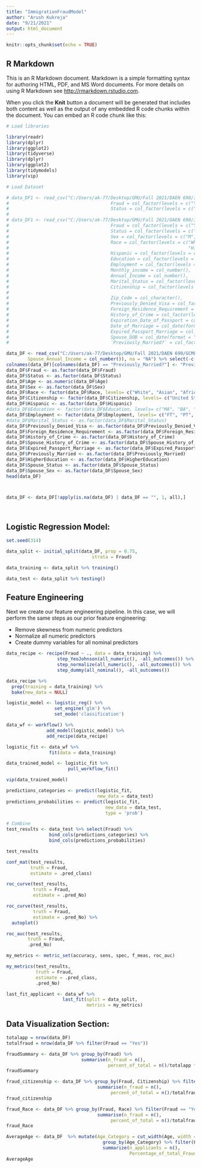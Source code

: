 ---
title: "ImmigrationFraudModel"
author: "Arush Kukreja"
date: "9/21/2021"
output: html_document
---

```{r setup, include=FALSE}
knitr::opts_chunk$set(echo = TRUE)
```

## R Markdown

This is an R Markdown document. Markdown is a simple formatting syntax for authoring HTML, PDF, and MS Word documents. For more details on using R Markdown see <http://rmarkdown.rstudio.com>.

When you click the **Knit** button a document will be generated that includes both content as well as the output of any embedded R code chunks within the document. You can embed an R code chunk like this:

```{r}

# Load libraries

library(readr)
library(dplyr)
library(ggplot2)
library(tidyverse)
library(dplyr)
library(ggplot2)
library(tidymodels)
library(vip)

# Load Dataset

# data_DF1 <- read_csv("C:/Users/ak-77/Desktop/GMU/Fall 2021/DAEN 690/ImmigrationFraudData1.csv", col_types = cols(
#                                      Fraud = col_factor(levels = c("Yes", "No")), 
#                                      Status = col_factor(levels = c("US Citizen", "Immigrant"))))
# 
# data_DF1 <- read_csv("C:/Users/ak-77/Desktop/GMU/Fall 2021/DAEN 690/ImmigrationFraudData1.csv", col_types = cols(
#                                      Fraud = col_factor(levels = c("Yes", "No")), 
#                                      Status = col_factor(levels = c("US Citizen", "Immigrant")),
#                                      Sex = col_factor(levels = c("M", "F")),
#                                      Race = col_factor(levels = c("White", "Asian", "African American", "American Indian", "Other Pacific Islander", "Multiple Races",
#                                                                   "Hispanic")),
#                                      Hispanic = col_factor(levels = c("Yes", "No")),
#                                      Education = col_factor(levels = c("MA", "BA", "12th grade", "GED", "HS", "college")),
#                                      Employment = col_factor(levels = c("FT", "PT", "Unemployed", "Temporary")),
#                                      Monthly_income = col_number(),
#                                      Annual_Income = col_number(),
#                                      Marital_Status = col_factor(levels = c("Married", "Divorced")),
#                                      Citizenship = col_factor(levels = c("United States", "Mexico", "India", "China", "Philippines", "El Salvador", "Vietnam", "Cuba",
#                                                                          "Dominican Republic", "South Korea", "Guatemala")),
#                                      Zip_Code = col_character(), 
#                                      Previously_Denied_Visa = col_factor(levels = c("Yes", "No")),
#                                      Foreign_Residence_Requirement = col_factor(levels = c("Yes", "No")),
#                                      History_of_Crime = col_factor(levels = c("Yes", "No")), 
#                                      Expiration_Date_of_Passport = col_date(format = "%m/%d/%Y"),
#                                      Date_of_Marriage = col_date(format = "%m/%d/%Y"), 
#                                      Expired_Passport_Marriage = col_factor(levels = c("Yes", "No")),
#                                      Spouse_DOB = col_date(format = "%m/%d/%Y"), 
#                                      `Previously_Married?` = col_factor(levels = c("Yes", "No"))))

data_DF <- read_csv("C:/Users/ak-77/Desktop/GMU/Fall 2021/DAEN 690/GCMF10k_3.csv", col_types = cols(Annual_Income = col_number(), 
        Spouse_Annual_Income = col_number()), na = "NA") %>% select(-c("Address", "City", "Monthly_income", "Expiration_Date_of_Passport", "Marital_Status", "Date_of_Marriage", "Zip_Code", "Spouse_DOB", "State", "Education", "ID"))
colnames(data_DF)[colnames(data_DF) == "Previously_Married?"] <- "Previously_Married"
data_DF$Fraud <- as.factor(data_DF$Fraud)
data_DF$Status <- as.factor(data_DF$Status)
data_DF$Age <- as.numeric(data_DF$Age)
data_DF$Sex <- as.factor(data_DF$Sex)
data_DF$Race <- factor(data_DF$Race, levels= c("White", "Asian", "African American", "American Indian", "Other Pacific Islander", "Multiple Races", "Hispanic"))
data_DF$Citizenship <- factor(data_DF$Citizenship, levels= c("United States", "Mexico", "India", "China", "Philippines", "El Salvador", "Vietnam", "Cuba",  "Dominican Republic", "South Korea", "Guatemala", "Hispanic"))
data_DF$Hispanic <- as.factor(data_DF$Hispanic)
#data_DF$Education <- factor(data_DF$Education, levels= c("MA", "BA", "college", "HS", "GED", "12th grade"))
data_DF$Employment <- factor(data_DF$Employment, levels= c("FT", "PT", "Unemployed", "Temporary"))
#data_DF$Marital_Status <- as.factor(data_DF$Marital_Status)
data_DF$Previously_Denied_Visa <- as.factor(data_DF$Previously_Denied_Visa)
data_DF$Foreign_Residence_Requirement <- as.factor(data_DF$Foreign_Residence_Requirement)
data_DF$History_of_Crime <- as.factor(data_DF$History_of_Crime)
data_DF$Spouse_History_of_Crime <- as.factor(data_DF$Spouse_History_of_Crime)
data_DF$Expired_Passport_Marriage <- as.factor(data_DF$Expired_Passport_Marriage)
data_DF$Previously_Married <- as.factor(data_DF$Previously_Married)
data_DF$HigherEducation <- as.factor(data_DF$HigherEducation)
data_DF$Spouse_Status <- as.factor(data_DF$Spouse_Status)
data_DF$Spouse_Sex <- as.factor(data_DF$Spouse_Sex)
head(data_DF)



data_DF <- data_DF[!apply(is.na(data_DF) | data_DF == "", 1, all),]




```

## Logistic Regression Model:

```{r}

set.seed(314)

data_split <- initial_split(data_DF, prop = 0.75,
                                strata = Fraud)

data_training <- data_split %>% training()

data_test <- data_split %>% testing()

```

## Feature Engineering

Next we create our feature engineering pipeline. In this case, we will perform the same steps as our prior feature engineering:

-   Remove skewness from numeric predictors
-   Normalize all numeric predictors
-   Create dummy variables for all nominal predictors

```{r}

data_recipe <- recipe(Fraud ~ ., data = data_training) %>% 
                   step_YeoJohnson(all_numeric(), -all_outcomes()) %>% 
                   step_normalize(all_numeric(), -all_outcomes()) %>% 
                   step_dummy(all_nominal(), -all_outcomes())
```

```{r}

data_recipe %>% 
  prep(training = data_training) %>% 
  bake(new_data = NULL)

```

```{r}
logistic_model <- logistic_reg() %>% 
                  set_engine('glm') %>% 
                  set_mode('classification')

data_wf <- workflow() %>% 
               add_model(logistic_model) %>% 
               add_recipe(data_recipe)

logistic_fit <- data_wf %>% 
                fit(data = data_training)

data_trained_model <- logistic_fit %>% 
                       pull_workflow_fit()

vip(data_trained_model)

```

```{r warning = FALSE, message = FALSE}

predictions_categories <- predict(logistic_fit, 
                                  new_data = data_test)
predictions_probabilities <- predict(logistic_fit, 
                                     new_data = data_test, 
                                     type = 'prob')

# Combine
test_results <- data_test %>% select(Fraud) %>% 
                bind_cols(predictions_categories) %>% 
                bind_cols(predictions_probabilities)

test_results

conf_mat(test_results,
         truth = Fraud,
         estimate = .pred_class)

roc_curve(test_results,
          truth = Fraud,
          estimate = .pred_No)

roc_curve(test_results,
          truth = Fraud,
          estimate = .pred_No) %>%
  autoplot()

roc_auc(test_results,
        truth = Fraud,
        .pred_No)

my_metrics <- metric_set(accuracy, sens, spec, f_meas, roc_auc)

my_metrics(test_results,
           truth = Fraud,
           estimate = .pred_class,
           .pred_No)

last_fit_applicant <- data_wf %>%
                     last_fit(split = data_split,
                              metrics = my_metrics)
```


## Data Visualization Section:

```{r}
totalapp = nrow(data_DF)
totalfraud = nrow(data_DF %>% filter(Fraud == "Yes"))

fraudSummary <- data_DF %>% group_by(Fraud) %>%
                            summarise(n_fraud = n(),
                                      percent_of_total = n()/totalapp *100)
fraudSummary

fraud_citizenship <- data_DF %>% group_by(Fraud, Citizenship) %>% filter(Fraud == "Yes") %>%
                                  summarise(n_fraud = n(),
                                       percent_of_total = n()/totalfraud *100) %>% arrange(desc(percent_of_total))
fraud_citizenship

fraud_Race <- data_DF %>% group_by(Fraud, Race) %>% filter(Fraud == "Yes") %>%
                                  summarise(n_fraud = n(),
                                       percent_of_total = n()/totalfraud *100) %>% arrange(desc(percent_of_total))
fraud_Race

AverageAge <- data_DF  %>% mutate(Age_Category = cut_width(Age, width = 10, boundary = 0)) %>%
                                    group_by(Age_Category) %>% filter(Fraud == "Yes") %>%
                                    summarize(n_applicants = n(),
                                              Percentage_of_total_Fraud = (n()/totalfraud)*100)
AverageAge

```

